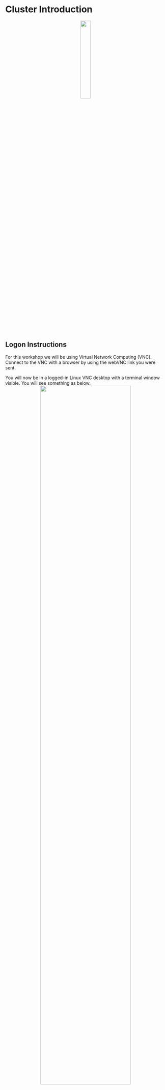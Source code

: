 # Cluster Introduction

<center>![](./figures/cluster.png){width=25%}</center>

## Logon Instructions
For this workshop we will be using Virtual Network Computing (VNC). 
Connect to the VNC with a browser by using the webVNC link you were sent.

You will now be in a logged-in Linux VNC desktop with a terminal window visible. 
You will see something as below. 
<center>![](./figures/logon_pic.png){width=75%}</center>

If you do not see something similar please ask for assistance.

If the VNC is taking up too much/little space of your browser you can use the zoom of your browser to adjust the size. Ensure you can see one whole terminal.

## The Terminal Window
In our case the terminal window looks like the picture below. We are using the terminal window as our shell to interpret our commands to the kernel. Depending on your system and preferences it may look different.

<center>![](./figures/terminal_window.png){width=75%}</center>

You're now ready to start the workshop!

## Load workshop data
Before we get started, we need to copy across some data files to analyse later in the workshop.

In the terminal window, issue the following commands to copy the data into your account:

```bash
cd ~
cp -r /pub14/tea/nsc206/NEOF/Python_course_data .

```

## Mamba
```r
knitr::include_graphics(path = "figures//mamba_logo.png", auto_pdf = TRUE)
```

This workshop requires some programs. 
These can be difficult to install. 
Instead we have used Mambaforge to install the programs including Jupyter-notebook. 
To learn more about Mambaforge and how to create your own environment please see the [appendix](#mamba_install).

To set-up your environment for this workshop please run the following code (you must include the full stop and space at the front of the command).

```bash
. usepython
```

You will have successfully activated the environment if you now see `(python)` at the start of your command prompt. 
This indicates you are now in the mamba environment called `python` created by the instructor.

If you are interested in the use script you can look at its contents.

```bash
less /usr/local/bin/usepython
```

__Tip:__ press `q` to quit `less`.

For more about mamba and how to create your own `python` environment please see the [appendix](#mamba_install)